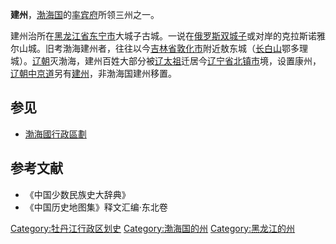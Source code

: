 '''建州'''，[[渤海国|渤海国]]的[[率宾府|率宾府]]所领三州之一。

建州治所在[[黑龙江省|黑龙江省]][[东宁市|东宁市]]大城子古城。一说在[[俄罗斯|俄罗斯]][[双城子|双城子]]或对岸的克拉斯诺雅尔山城。旧考渤海建州者，往往以今[[吉林省|吉林省]][[敦化市|敦化市]]附近敖东城（[[长白山|长白山]]鄂多理城）。[[辽朝|辽朝]]灭渤海，建州百姓大部分被[[辽太祖|辽太祖]]迁居今[[辽宁省|辽宁省]][[北镇市|北镇市]]境，设置康州，[[辽朝|辽朝]][[中京道|中京道]]另有[[建州_(辽朝)|建州]]，非渤海国建州移置。
== 参见 ==
*[[渤海國行政區劃|渤海國行政區劃]]
== 参考文献 ==
* 《中国少数民族史大辞典》 
* 《中国历史地图集》释文汇编·东北卷 

{{渤海国行政区划|nocat}}

[[Category:牡丹江行政区划史|Category:牡丹江行政区划史]]
[[Category:渤海国的州|Category:渤海国的州]]
[[Category:黑龙江的州|Category:黑龙江的州]]